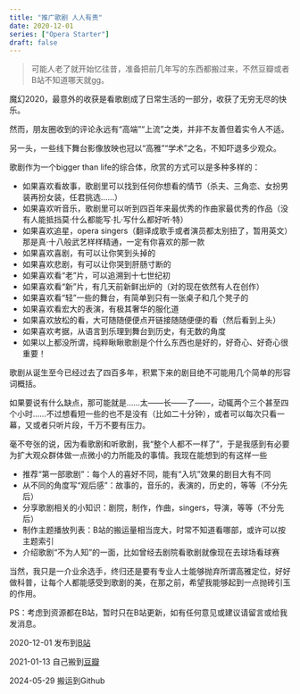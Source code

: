 ```yaml
---
title: "推广歌剧 人人有责"
date: 2020-12-01
series: ["Opera Starter"]
draft: false
---
```


> 可能人老了就开始忆往昔，准备把前几年写的东西都搬过来，不然豆瓣或者B站不知道哪天就gg。

魔幻2020，最意外的收获是看歌剧成了日常生活的一部分，收获了无穷无尽的快乐。

然而，朋友圈收到的评论永远有“高端”“上流”之类，并非不友善但着实令人不适。

另一头，一些线下舞台影像放映也冠以“高雅”“学术”之名，不知吓退多少观众。

歌剧作为一个bigger than life的综合体，欣赏的方式可以是多种多样的：

- 如果喜欢看故事，歌剧里可以找到任何你想看的情节（杀夫、三角恋、女扮男装再扮女装，任君挑选……）
- 如果喜欢听音乐，歌剧里可以听到四百年来最优秀的作曲家最优秀的作品（没有人能抵挡莫·什么都能写·扎·写什么都好听·特）
- 如果喜欢追星，opera singers（翻译成歌手或者演员都太别扭了，暂用英文）那是真·十八般武艺样样精通，一定有你喜欢的那一款
- 如果喜欢喜剧，有可以让你笑到头掉的
- 如果喜欢悲剧，有可以让你哭到肝肠寸断的
- 如果喜欢看“老”片，可以追溯到十七世纪初
- 如果喜欢看“新”片，有几天前新鲜出炉的（对的现在依然有人在创作）
- 如果喜欢看“轻”一些的舞台，有简单到只有一张桌子和几个凳子的
- 如果喜欢看宏大的表演，有极其奢华的服化道
- 如果喜欢放松的看，大可随随便便点开链接随随便便的看（然后看到上头）
- 如果喜欢考据，从语言到乐理到舞台到历史，有无数的角度
- 如果以上都没所谓，纯粹瞅瞅歌剧是个什么东西也是好的，好奇心、好奇心很重要！

歌剧从诞生至今已经过去了四百多年，积累下来的剧目绝不可能用几个简单的形容词概括。

如果要说有什么缺点，那可能就是……太——长——了——，动辄两个三个甚至四个小时……不过想看短一些的也不是没有（比如二十分钟），或者可以每次只看一幕，又或者只听片段，千万不要有压力。

毫不夸张的说，因为看歌剧和听歌剧，我“整个人都不一样了”，于是我感到有必要为扩大观众群体做一点微小的力所能及的事情。我现在能想到的有这样一些

- 推荐“第一部歌剧”：每个人的喜好不同，能有“入坑”效果的剧目大有不同
- 从不同的角度写“观后感”：故事的，音乐的，表演的，历史的，等等（不分先后）
- 分享歌剧相关的小知识：剧院，制作，作曲，singers，导演，等等（不分先后）
- 制作主题播放列表：B站的搬运量相当庞大，时常不知道看哪部，或许可以按主题索引
- 介绍歌剧“不为人知”的一面，比如曾经去剧院看歌剧就像现在去球场看球赛

当然，我只是一介业余选手，终归还是要有专业人士能够抛弃所谓高雅定位，好好做科普，让每个人都能感受到歌剧的美，在那之前，希望我能够起到一点抛砖引玉的作用。

PS：考虑到资源都在B站，暂时只在B站更新，如有任何意见或建议请留言或给我发消息。

2020-12-01 发布到[B站](https://www.bilibili.com/read/cv8606599)

2021-01-13 自己搬到[豆瓣](https://www.douban.com/note/791452490/)

2024-05-29 搬运到Github